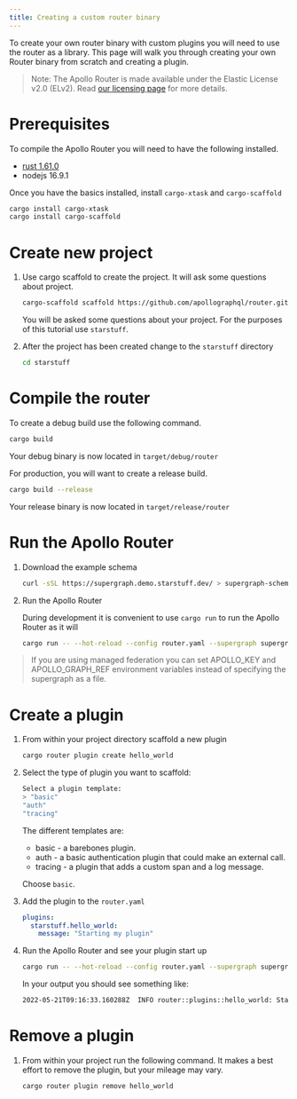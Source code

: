 ```yaml
---
title: Creating a custom router binary
---
```


To create your own router binary with custom plugins you will need to use the router as a library.
This page will walk you through creating your own Router binary from scratch and creating a plugin.


> Note: The Apollo Router is made available under the Elastic License v2.0 (ELv2).
> Read [our licensing page](https://www.apollographql.com/docs/resources/elastic-license-v2-faq/) for more details.

# Prerequisites

To compile the Apollo Router you will need to have the following installed.

* [rust 1.61.0](https://www.rust-lang.org/tools/install)
* nodejs 16.9.1

Once you have the basics installed, install `cargo-xtask` and `cargo-scaffold`
```bash
cargo install cargo-xtask
cargo install cargo-scaffold
```

# Create new project

1. Use cargo scaffold to create the project. It will ask some questions about project.
   
   ```bash
   cargo-scaffold scaffold https://github.com/apollographql/router.git -r /scaffold
   ```
   You will be asked some questions about your project. For the purposes of this tutorial use `starstuff`.
   
2. After the project has been created change to the `starstuff` directory
   ```bash
   cd starstuff
   ```

# Compile the router

To create a debug build use the following command.
```bash
cargo build
```
Your debug binary is now located in `target/debug/router`


For production, you will want to create a release build.
```bash
cargo build --release
```
Your release binary is now located in `target/release/router`

# Run the Apollo Router

1. Download the example schema

   ```bash
   curl -sSL https://supergraph.demo.starstuff.dev/ > supergraph-schema.graphql
   ```

2. Run the Apollo Router
   
   During development it is convenient to use `cargo run` to run the Apollo Router as it will 
   ```bash 
   cargo run -- --hot-reload --config router.yaml --supergraph supergraph-schema.graphql
   ```
   
> If you are using managed federation you can set APOLLO_KEY and APOLLO_GRAPH_REF environment variables instead of specifying the supergraph as a file.

# Create a plugin

1. From within your project directory scaffold a new plugin
   ```bash
   cargo router plugin create hello_world
   ```
2. Select the type of plugin you want to scaffold:
   ```bash
   Select a plugin template:
   > "basic"
   "auth"
   "tracing"
   ```
   
   The different templates are:
   * basic - a barebones plugin.
   * auth - a basic authentication plugin that could make an external call.
   * tracing - a plugin that adds a custom span and a log message.
   
   Choose `basic`.

4. Add the plugin to the `router.yaml`
   ```yaml
   plugins:
     starstuff.hello_world:
       message: "Starting my plugin"
   ```

5. Run the Apollo Router and see your plugin start up
   ```bash
   cargo run -- --hot-reload --config router.yaml --supergraph supergraph-schema.graphql
   ```
    
   In your output you should see something like:
   ```bash
   2022-05-21T09:16:33.160288Z  INFO router::plugins::hello_world: Starting my plugin
   ```

# Remove a plugin

1. From within your project run the following command. It makes a best effort to remove the plugin, but your mileage may vary. 
   ```bash
   cargo router plugin remove hello_world
   ```

